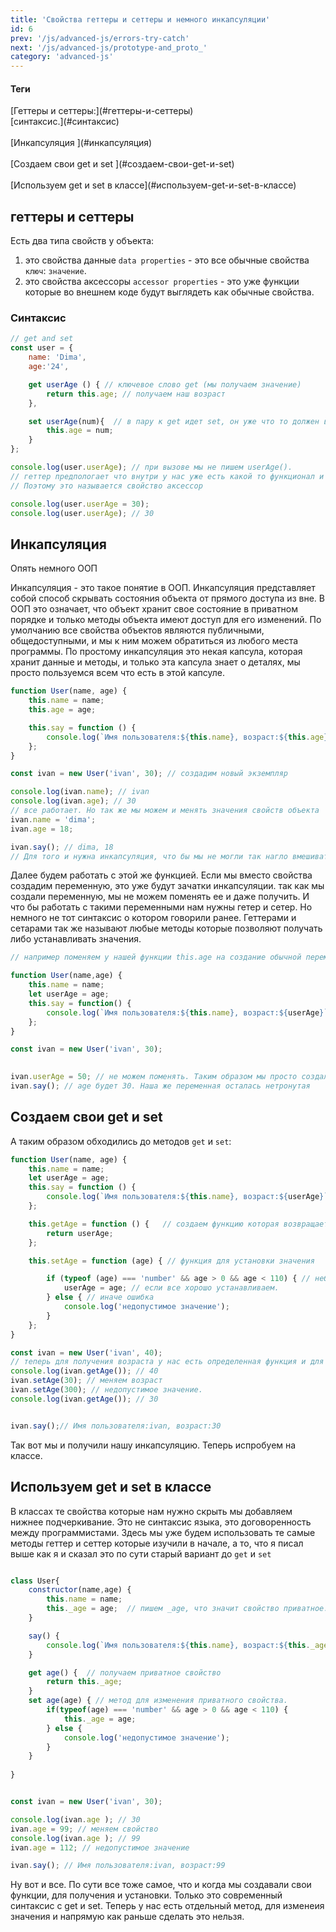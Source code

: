 ```yaml
---
title: 'Свойства геттеры и сеттеры и немного инкапсуляции'
id: 6
prev: '/js/advanced-js/errors-try-catch'
next: '/js/advanced-js/prototype-and_proto_'
category: 'advanced-js'
---
```



<div className = 'mdHead'>

#### Теги

<div className = 'tag_js'>[Геттеры и сеттеры:](#геттеры-и-сеттеры)</div>
<div className = 'mini_tag_js'>[синтаксис.](#синтаксис)</div> <br/>
<div className = 'tag_js'>[Инкапсуляция ](#инкапсуляция)</div><br/>
<div className = 'tag_js'>[Создаем свои get и set ](#создаем-свои-get-и-set)</div><br/>
<div className = 'tag_js'>[Используем get и set в классе](#используем-get-и-set-в-классе)</div>


</div>


## геттеры и сеттеры             

Есть два типа свойств у объекта:
1.  это свойства данные `data properties` -
это все обычные свойства `ключ`: `значение`.
2.  это свойства аксессоры `accessor properties` - 
это уже функции которые во внешнем коде будут выглядеть как обычные свойства.

### Синтаксис

```javaScript
// get and set
const user = {
    name: 'Dima',
    age:'24',

    get userAge () { // ключевое слово get (мы получаем значение)
        return this.age; // получаем наш возраст
    },

    set userAge(num){  // в пару к get идет set, он уже что то должен в себя принимать (мы устанавливаем значение)
        this.age = num;
    }
};

console.log(user.userAge); // при вызове мы не пишем userAge(). 
// геттер предпологает что внутри у нас уже есть какой то функционал и он нам позволяет работать с этим меотодом как с обычным совйством.
// Поэтому это называется свойство аксессор

console.log(user.userAge = 30);
console.log(user.userAge); // 30
``` 
## Инкапсуляция

Опять немного ООП<br/>

Инкапсуляция - это такое понятие в ООП. Инкапсуляция представляет собой способ скрывать состояния объекта от прямого доступа из вне. В ООП это означает, что объект хранит свое состояние в приватном порядке и только методы объекта имеют доступ для его изменений.
По умолчанию все свойства объектов являются публичными, общедоступными, и мы к ним можем обратиться из любого места программы.
По простому инкапсуляция это некая капсула, которая хранит данные и методы, и только эта капсула знает о деталях, мы просто пользуемся всем что есть в этой капсуле.

```javaScript
function User(name, age) {
    this.name = name;
    this.age = age;

    this.say = function () {
        console.log(`Имя пользователя:${this.name}, возраст:${this.age}`);
    };
}

const ivan = new User('ivan', 30); // создадим новый экземпляр

console.log(ivan.name); // ivan
console.log(ivan.age); // 30
// все работает. Но так же мы можем и менять значения свойств объекта
ivan.name = 'dima';
ivan.age = 18;

ivan.say(); // dima, 18
// Для того и нужна инкапсуляция, что бы мы не могли так нагло вмешиваться в свойства.
```
Далее будем работать с этой же функцией.
Если мы вместо свойства создадим переменную, это уже будут зачатки инкапсуляции.
так как мы создали переменную, мы не можем поменять ее и даже получить. И что бы работать с такими переменными нам нужны гетер и сетер. Но немного не тот синтаксис о котором говорили ранее. Геттерами и сетарами так же называют любые методы которые позволяют получать либо устанавливать значения.
```javaScript
// например поменяем у нашей функции this.age на создание обычной переменной.

function User(name,age) {
    this.name = name;
    let userAge = age; 
    this.say = function() {
        console.log(`Имя пользователя:${this.name}, возраст:${userAge}`);
    };
}

const ivan = new User('ivan', 30); 
        

ivan.userAge = 50; // не можем поменять. Таким образом мы просто создали свойства userAge:50
ivan.say(); // age будет 30. Наша же переменная осталась нетронутая
```
## Создаем свои get и set
А таким образом обходились до методов `get` и `set`:
```javaScript
function User(name, age) {
    this.name = name;
    let userAge = age;
    this.say = function () {
        console.log(`Имя пользователя:${this.name}, возраст:${userAge}`);
    };

    this.getAge = function () {   // создаем функцию которая возвращает нам age
        return userAge;
    };

    this.setAge = function (age) { // функция для установки значения

        if (typeof (age) === 'number' && age > 0 && age < 110) { // небольшое условие
            userAge = age; // если все хорошо устанавливаем.
        } else { // иначе ошибка
            console.log('недопустимое значение');
        }
    };
}

const ivan = new User('ivan', 40);
// теперь для получения возраста у нас есть определенная функция и для того что бы его поменять тоже
console.log(ivan.getAge()); // 40
ivan.setAge(30); // меняем возраст
ivan.setAge(300); // недопустимое значение.
console.log(ivan.getAge()); // 30


ivan.say();// Имя пользователя:ivan, возраст:30
```
Так вот мы и получили нашу инкапсуляцию. Теперь испробуем на классе.
## Используем get и set в классе

В классах те свойства которые нам нужно скрыть мы добавляем нижнее подчеркивание. Это не синтаксис языка, это договоренность между программистами.
Здесь мы уже будем использовать те самые методы геттер и сеттер которые изучили в начале, а то, что я писал выше как я и сказал это по сути старый вариант до `get` и `set`
```javaScript

class User{
    constructor(name,age) {
        this.name = name;
        this._age = age;  // пишем _age, что значит свойство приватное.Если другой программист это увидит, он будет значть, что это приват
    }

    say() {
        console.log(`Имя пользователя:${this.name}, возраст:${this._age}`);  
    }

    get age() {  // получаем приватное свойство
        return this._age; 
    }
    set age(age) { // метод для изменения приватного свойства.
        if(typeof(age) === 'number' && age > 0 && age < 110) {
            this._age = age;
        } else {
            console.log('недопустимое значение');
        }
    }
    
}


const ivan = new User('ivan', 30);

console.log(ivan.age ); // 30
ivan.age = 99; // меняем свойство
console.log(ivan.age ); // 99
ivan.age = 112; // недопустимое значение

ivan.say(); // Имя пользователя:ivan, возраст:99
```
Ну вот и все. По сути все тоже самое, что и когда мы создавали свои функции, для получения и установки. Только это современный синтаксис с get и set.
Теперь у нас есть отдельный метод, для изменеия значения и напрямую как раньше сделать это нельзя.


